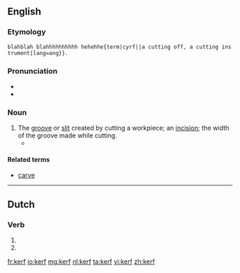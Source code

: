 {{also|Kerf}}
==English==

===Etymology===
 blahblah blahhhhhhhhhh hehehhe{term|cyrf||a cutting off, a cutting instrument|lang=ang}}.

===Pronunciation===
* {{IPA|/kɜːf/}}
* {{audio|en-us-kerf.ogg|Audio (US)}}

===Noun===
{{en-noun|kerfs}}

# The [[groove]] or [[slit]] created by cutting a workpiece; an [[incision]]; the width of the groove made while cutting.
#* {{quote-book|year=1999|passage=They pass through a cleft that has been made across a low range of hills, like a '''kerf''' in the top of a log, and enter into a lovely territory of subtly swelling emerald green fields strewn randomly with small white capsules that he takes to be sheep.|author=Neal Stephenson|title=Cryptonomicon}}

====Related terms====
* [[carve]]

----

==Dutch==

===Verb===
{{head|nl}}

# {{nl-verb-form|p=1|n=sg|t=pres|m=ind|kerven}}
# {{nl-verb-form|m=imp|kerven}}

[[fr:kerf]]
[[io:kerf]]
[[mg:kerf]]
[[nl:kerf]]
[[ta:kerf]]
[[vi:kerf]]
[[zh:kerf]]
